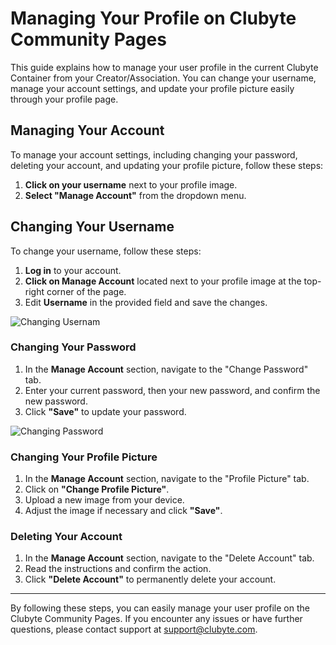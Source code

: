 # Managing Your Profile on Clubyte Community Pages

This guide explains how to manage your user profile in the current Clubyte Container from your Creator/Association. You can change your username, manage your account settings, and update your profile picture easily through your profile page.

## Managing Your Account

To manage your account settings, including changing your password, deleting your account, and updating your profile picture, follow these steps:

1. **Click on your username** next to your profile image.
2. **Select "Manage Account"** from the dropdown menu.

## Changing Your Username

To change your username, follow these steps:

1. **Log in** to your account.
2. **Click on Manage Account** located next to your profile image at the top-right corner of the page.
3. Edit **Username** in the provided field and save the changes.

![Changing Usernam](/changing-Username.png)

### Changing Your Password

1. In the **Manage Account** section, navigate to the "Change Password" tab.
2. Enter your current password, then your new password, and confirm the new password.
3. Click **"Save"** to update your password.

![Changing Password](/Changing-Password.png)

### Changing Your Profile Picture

1. In the **Manage Account** section, navigate to the "Profile Picture" tab.
2. Click on **"Change Profile Picture"**.
3. Upload a new image from your device.
4. Adjust the image if necessary and click **"Save"**.

### Deleting Your Account

1. In the **Manage Account** section, navigate to the "Delete Account" tab.
2. Read the instructions and confirm the action.
3. Click **"Delete Account"** to permanently delete your account.

---

By following these steps, you can easily manage your user profile on the Clubyte Community Pages. If you encounter any issues or have further questions, please contact support at [support@clubyte.com](mailto:support@clubyte.com).
